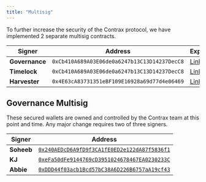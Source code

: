 ```yaml
---
title: "Multisig"
---
```


To further increase the security of the Contrax protocol, we have implemented 2 separate multisig contracts.

| Signer         | Address                                      | Explorer                                                                            |
| -------------- | -------------------------------------------- | ----------------------------------------------------------------------------------- |
| **Governance** | `0xCb410A689A03E06de0a6247b13C13D14237DecC8` | [Link](https://arbiscan.io/address/0xCb410A689A03E06de0a6247b13C13D14237DecC8#code) |
| **Timelock**   | `0xCb410A689A03E06de0a6247b13C13D14237DecC8` | [Link](https://arbiscan.io/address/0xCb410A689A03E06de0a6247b13C13D14237DecC8#code) |
| **Harvester**  | `0x4E63cA83731351eBF109E16928a69d77d4e06469` | [Link](https://arbiscan.io/address/0x4E63cA83731351eBF109E16928a69d77d4e06469#code) |

## Governance Multisig

These secured wallets are owned and controlled by the Contrax team at this point and time. Any major change requires two of three signers.

| Signer     | Address                                                                                                                |
| ---------- | ---------------------------------------------------------------------------------------------------------------------- |
| **Soheeb** | [`0x240AEDcD6A9fD9f3CA1fE0ED2e122dA87f5836f1`](https://arbiscan.io/address/0x240AEDcD6A9fD9f3CA1fE0ED2e122dA87f5836f1) |
| **KJ**     | [`0xeFa50dFe9144769cD3951024678467EA0230233C`](https://arbiscan.io/address/0xeFa50dFe9144769cD3951024678467EA0230233C) |
| **Abbie**  | [`0xDDD44f03acb1Bcd57bC38A6D226B6757aA19cf43`](https://arbiscan.io/address/0xDDD44f03acb1Bcd57bC38A6D226B6757aA19cf43) |
